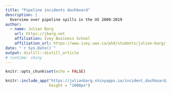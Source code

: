 ```yaml
---
title: "Pipeline incidents dashboard"
description: |
  Overview over pipeline spills in the US 2000-2019
author:
  - name: Julian Barg 
    url: https://jbarg.net
    affiliation: Ivey Business School
    affiliation_url: https://www.ivey.uwo.ca/phd/students/julian-barg/  
date: "`r Sys.Date()`"
output: distill::distill_article
# runtime: shiny
---
```


```r
knitr::opts_chunk$set(echo = FALSE)
```

```r
knitr::include_app("https://julianbarg.shinyapps.io/incident_dashboard/", 
                   height = "2000px")
```

